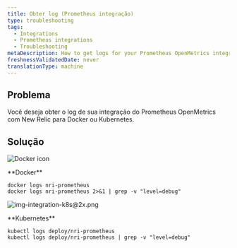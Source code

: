 ```yaml
---
title: Obter log (Prometheus integração)
type: troubleshooting
tags:
  - Integrations
  - Prometheus integrations
  - Troubleshooting
metaDescription: How to get logs for your Prometheus OpenMetrics integration with New Relic for Docker or Kubernetes.
freshnessValidatedDate: never
translationType: machine
---
```


## Problema

Você deseja obter o log de sua integração do Prometheus OpenMetrics com New Relic para Docker ou Kubernetes.

## Solução

<img
  title="Docker icon"
  alt="Docker icon"
  src="/images/os_icon_docker.webp"
/>

<DNT>
  **Docker**
</DNT>

```
docker logs nri-prometheus
docker logs nri-prometheus 2>&1 | grep -v "level=debug"
```

<img
  title="img-integration-k8s@2x.png"
  alt="img-integration-k8s@2x.png"
  src="/images/os_icon_k8.webp"
/>

<DNT>
  **Kubernetes**
</DNT>

```
kubectl logs deploy/nri-prometheus
kubectl logs deploy/nri-prometheus | grep -v "level=debug"
```

